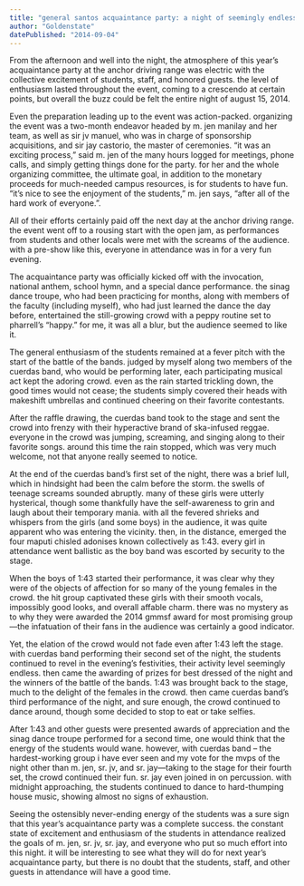 ```yaml
---
title: "general santos acquaintance party: a night of seemingly endless excitement"
author: "Goldenstate"
datePublished: "2014-09-04"
---
```


From the afternoon and well into the night, the atmosphere of this year’s acquaintance party at the anchor driving range was electric with the collective excitement of students, staff, and honored guests. the level of enthusiasm lasted throughout the event, coming to a crescendo at certain points, but overall the buzz could be felt the entire night of august 15, 2014.

Even the preparation leading up to the event was action-packed. organizing the event was a two-month endeavor headed by m. jen manilay and her team, as well as sir jv manuel, who was in charge of sponsorship acquisitions, and sir jay castorio, the master of ceremonies. “it was an exciting process,” said m. jen of the many hours logged for meetings, phone calls, and simply getting things done for the party. for her and the whole organizing committee, the ultimate goal, in addition to the monetary proceeds for much-needed campus resources, is for students to have fun. “it’s nice to see the enjoyment of the students,” m. jen says, “after all of the hard work of everyone.”.

All of their efforts certainly paid off the next day at the anchor driving range. the event went off to a rousing start with the open jam, as performances from students and other locals were met with the screams of the audience. with a pre-show like this, everyone in attendance was in for a very fun evening.

The acquaintance party was officially kicked off with the invocation, national anthem, school hymn, and a special dance performance. the sinag dance troupe, who had been practicing for months, along with members of the faculty (including myself), who had just learned the dance the day before, entertained the still-growing crowd with a peppy routine set to pharrell’s “happy.” for me, it was all a blur, but the audience seemed to like it.

The general enthusiasm of the students remained at a fever pitch with the start of the battle of the bands. judged by myself along two members of the cuerdas band, who would be performing later, each participating musical act kept the adoring crowd. even as the rain started trickling down, the good times would not cease; the students simply covered their heads with makeshift umbrellas and continued cheering on their favorite contestants.

After the raffle drawing, the cuerdas band took to the stage and sent the crowd into frenzy with their hyperactive brand of ska-infused reggae. everyone in the crowd was jumping, screaming, and singing along to their favorite songs. around this time the rain stopped, which was very much welcome, not that anyone really seemed to notice.

At the end of the cuerdas band’s first set of the night, there was a brief lull, which in hindsight had been the calm before the storm. the swells of teenage screams sounded abruptly. many of these girls were utterly hysterical, though some thankfully have the self-awareness to grin and laugh about their temporary mania. with all the fevered shrieks and whispers from the girls (and some boys) in the audience, it was quite apparent who was entering the vicinity. then, in the distance, emerged the four maputi chisled adonises known collectively as 1:43. every girl in attendance went ballistic as the boy band was escorted by security to the stage.

When the boys of 1:43 started their performance, it was clear why they were of the objects of affection for so many of the young females in the crowd. the hit group captivated these girls with their smooth vocals, impossibly good looks, and overall affable charm. there was no mystery as to why they were awarded the 2014 gmmsf award for most promising group—the infatuation of their fans in the audience was certainly a good indicator.

Yet, the elation of the crowd would not fade even after 1:43 left the stage. with cuerdas band performing their second set of the night, the students continued to revel in the evening’s festivities, their activity level seemingly endless. then came the awarding of prizes for best dressed of the night and the winners of the battle of the bands. 1:43 was brought back to the stage, much to the delight of the females in the crowd. then came cuerdas band’s third performance of the night, and sure enough, the crowd continued to dance around, though some decided to stop to eat or take selfies.

After 1:43 and other guests were presented awards of appreciation and the sinag dance troupe performed for a second time, one would think that the energy of the students would wane. however, with cuerdas band – the hardest-working group i have ever seen and my vote for the mvps of the night other than m. jen, sr. jv, and sr. jay—taking to the stage for their fourth set, the crowd continued their fun. sr. jay even joined in on percussion. with midnight approaching, the students continued to dance to hard-thumping house music, showing almost no signs of exhaustion.

Seeing the ostensibly never-ending energy of the students was a sure sign that this year’s acquaintance party was a complete success. the constant state of excitement and enthusiasm of the students in attendance realized the goals of m. jen, sr. jv, sr. jay, and everyone who put so much effort into this night. it will be interesting to see what they will do for next year’s acquaintance party, but there is no doubt that the students, staff, and other guests in attendance will have a good time.